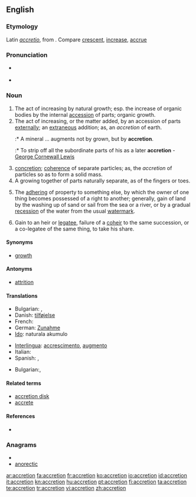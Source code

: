 ==English==

===Etymology===
Latin ''[[accretio]]'', from {{term|accrescere||to increase}}. Compare [[crescent]], [[increase]], [[accrue]]

===Pronunciation===
* {{a|WEAE}} {{IPA|/ʌˈkɹiː.ʃən/}}
* {{rhymes|iːʃən}}

===Noun===
{{en-noun}}

# The act of increasing by natural growth; esp. the increase of organic bodies by the internal [[accession]] of parts; organic growth.
# The act of increasing, or the matter added, by an accession of parts [[externally]]; an [[extraneous]] addition; as, an ''accretion'' of earth.
#:* A mineral ... augments not by grown, but by '''accretion'''.
#:* To strip off all the subordinate parts of his as a later '''accretion''' - [[w:George Cornewall Lewis|George Cornewall Lewis]]
# [[concretion]]; [[coherence]] of separate particles; as, the ''accretion'' of particles so as to form a solid mass.
# A growing together of parts naturally separate, as of the fingers or toes.
# {{legal}} The [[adhering]] of property to something else, by which the owner of one thing becomes possessed of a right to another; generally, gain of land by the washing up of sand or sail from the sea or a river, or by a gradual [[recession]] of the water from the usual [[watermark]].
# {{legal}} Gain to an heir or [[legatee]], failure of a [[coheir]] to the same succession, or a co-legatee of the same thing, to take his share.

====Synonyms====
* [[growth]]

====Antonyms====
* [[attrition]]

====Translations====
{{trans-top|act of increasing by natural growth}}
* Bulgarian: {{t|bg|прираст|sc=Cyrl}},  {{t|bg|увеличение|sc=Cyrl}}
* Danish: [[tilføjelse]] {{c}}
* French: {{t+|fr|accrétion}}
* German: [[Zunahme]]
* [[Ido]]: naturala akumulo
{{trans-mid}}
* [[Interlingua]]: [[accrescimento]], [[augmento]]
* Italian: {{t-|it|accrescimento}}
* Spanish: {{t-|es|aumento}}, {{t+|es|crecimiento}}
{{trans-bottom}}
{{trans-top|concretion; coherence of separate particles; as, the accretion of particles so as to form a solid mass}}
* Bulgarian:,  {{t|bg|срастване|sc=Cyrl}}
{{trans-mid}}
{{trans-bottom}}

====Related terms====
* [[accretion disk]]
* [[accrete]]

====References====
* {{R:Webster 1913}}


===Anagrams===
* {{alphagram|acceinort}}
* [[anorectic#English|anorectic]]


[[ar:accretion]]
[[fa:accretion]]
[[fr:accretion]]
[[ko:accretion]]
[[io:accretion]]
[[id:accretion]]
[[it:accretion]]
[[kn:accretion]]
[[hu:accretion]]
[[pt:accretion]]
[[fi:accretion]]
[[ta:accretion]]
[[te:accretion]]
[[tr:accretion]]
[[vi:accretion]]
[[zh:accretion]]